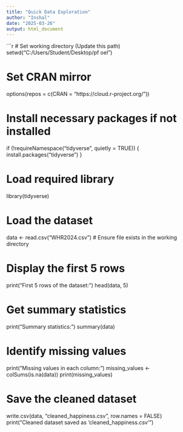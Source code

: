 ---
title: "Quick Data Exploration"
author: "Inshal"
date: "2025-03-26"
output: html_document
---

```{r, echo=TRUE}
# Set working directory (Update this path)
setwd("C:/Users/Student/Desktop/pf oel")  

# Set CRAN mirror
options(repos = c(CRAN = "https://cloud.r-project.org/"))

# Install necessary packages if not installed
if (!requireNamespace("tidyverse", quietly = TRUE)) {
    install.packages("tidyverse")
}

# Load required library
library(tidyverse)

# Load the dataset
data <- read.csv("WHR2024.csv")  # Ensure file exists in the working directory

# Display the first 5 rows
print("First 5 rows of the dataset:")
head(data, 5)

# Get summary statistics
print("Summary statistics:")
summary(data)

# Identify missing values
print("Missing values in each column:")
missing_values <- colSums(is.na(data))
print(missing_values)

# Save the cleaned dataset
write.csv(data, "cleaned_happiness.csv", row.names = FALSE)
print("Cleaned dataset saved as 'cleaned_happiness.csv'")

